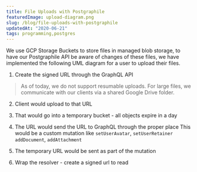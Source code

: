 ```yaml
---
title: File Uploads with Postgraphile
featuredImage: upload-diagram.png
slug: /blog/file-uploads-with-postgraphile
updatedAt: "2020-06-21"
tags: programming,postgres
---
```


We use GCP Storage Buckets to store files in managed blob storage, to have
our Postgraphile API be aware of changes of these files, we have implemented
the following UML diagram for a user to upload their files.

1. Create the signed URL through the GraphQL API

> As of today, we do not support resumable uploads. For large files, we
> communicate with our clients via a shared Google Drive folder.

2. Client would upload to that URL
3. That would go into a temporary bucket - all objects expire in a day

4. The URL would send the URL to GraphQL through the proper place
  This would be a custom mutation like `setUserAvatar`, `setUserRetainer`
  `addDocument`, `addAttachment`

5. The temporary URL would be sent as part of the mutation

6. Wrap the resolver - create a signed url to read
